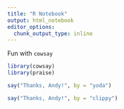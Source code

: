 ```yaml
---
title: "R Notebook"
output: html_notebook
editor_options: 
  chunk_output_type: inline
---
```


Fun with `cowsay`

```r

library(cowsay)
library(praise)

```


```r

say("Thanks, Andy!", by = "yoda")

```



```r

say("Thanks, Andy!", by = "clippy")

```
